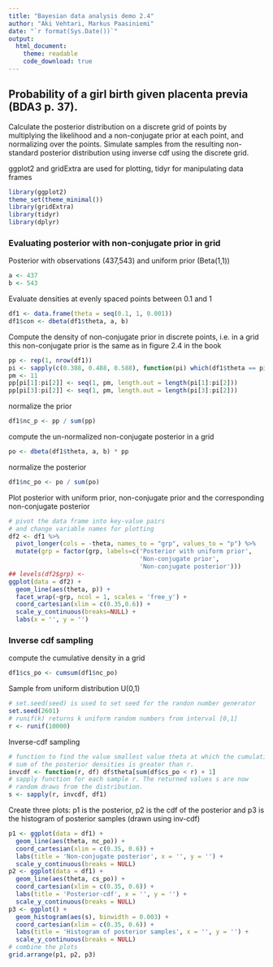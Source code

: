```yaml
---
title: "Bayesian data analysis demo 2.4"
author: "Aki Vehtari, Markus Paasiniemi"
date: "`r format(Sys.Date())`"
output:
  html_document:
    theme: readable
    code_download: true
---
```

## Probability of a girl birth given placenta previa (BDA3 p. 37).

Calculate the posterior distribution on a discrete grid of points by
multiplying the likelihood and a non-conjugate prior at each point,
and normalizing over the points. Simulate samples from the resulting
non-standard posterior distribution using inverse cdf using the
discrete grid.

ggplot2 and gridExtra are used for plotting, tidyr for manipulating data frames

```r
library(ggplot2)
theme_set(theme_minimal())
library(gridExtra)
library(tidyr)
library(dplyr)
```

### Evaluating posterior with non-conjugate prior in grid

Posterior with observations (437,543) and uniform prior (Beta(1,1))

```r
a <- 437
b <- 543
```

Evaluate densities at evenly spaced points between 0.1 and 1

```r
df1 <- data.frame(theta = seq(0.1, 1, 0.001))
df1$con <- dbeta(df1$theta, a, b)
```

Compute the density of non-conjugate prior in discrete points, i.e. in a grid
this non-conjugate prior is the same as in figure 2.4 in the book

```r
pp <- rep(1, nrow(df1))
pi <- sapply(c(0.388, 0.488, 0.588), function(pi) which(df1$theta == pi))
pm <- 11
pp[pi[1]:pi[2]] <- seq(1, pm, length.out = length(pi[1]:pi[2]))
pp[pi[3]:pi[2]] <- seq(1, pm, length.out = length(pi[3]:pi[2]))
```

normalize the prior

```r
df1$nc_p <- pp / sum(pp)
```

compute the un-normalized non-conjugate posterior in a grid

```r
po <- dbeta(df1$theta, a, b) * pp
```

normalize the posterior

```r
df1$nc_po <- po / sum(po)
```

Plot posterior with uniform prior, non-conjugate
prior and the corresponding non-conjugate posterior

```r
# pivot the data frame into key-value pairs
# and change variable names for plotting
df2 <- df1 %>%
  pivot_longer(cols = -theta, names_to = "grp", values_to = "p") %>%
  mutate(grp = factor(grp, labels=c('Posterior with uniform prior',
                                    'Non-conjugate prior',
                                    'Non-conjugate posterior')))
## levels(df2$grp) <- 
ggplot(data = df2) +
  geom_line(aes(theta, p)) +
  facet_wrap(~grp, ncol = 1, scales = 'free_y') +
  coord_cartesian(xlim = c(0.35,0.6)) +
  scale_y_continuous(breaks=NULL) +
  labs(x = '', y = '')
```

### Inverse cdf sampling

compute the cumulative density in a grid

```r
df1$cs_po <- cumsum(df1$nc_po)
```

Sample from uniform distribution U(0,1)

```r
# set.seed(seed) is used to set seed for the randon number generator
set.seed(2601)
# runif(k) returns k uniform random numbers from interval [0,1]
r <- runif(10000)
```

Inverse-cdf sampling

```r
# function to find the value smallest value theta at which the cumulative
# sum of the posterior densities is greater than r.
invcdf <- function(r, df) df$theta[sum(df$cs_po < r) + 1]
# sapply function for each sample r. The returned values s are now
# random draws from the distribution.
s <- sapply(r, invcdf, df1)
```

Create three plots: p1 is the posterior, p2 is the cdf of the posterior
and p3 is the histogram of posterior samples (drawn using inv-cdf)

```r
p1 <- ggplot(data = df1) +
  geom_line(aes(theta, nc_po)) +
  coord_cartesian(xlim = c(0.35, 0.6)) +
  labs(title = 'Non-conjugate posterior', x = '', y = '') +
  scale_y_continuous(breaks = NULL)
p2 <- ggplot(data = df1) +
  geom_line(aes(theta, cs_po)) +
  coord_cartesian(xlim = c(0.35, 0.6)) +
  labs(title = 'Posterior-cdf', x = '', y = '') +
  scale_y_continuous(breaks = NULL)
p3 <- ggplot() +
  geom_histogram(aes(s), binwidth = 0.003) +
  coord_cartesian(xlim = c(0.35, 0.6)) +
  labs(title = 'Histogram of posterior samples', x = '', y = '') +
  scale_y_continuous(breaks = NULL)
# combine the plots
grid.arrange(p1, p2, p3)
```

